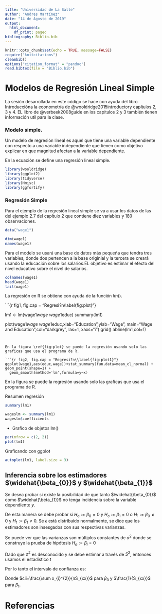 ```yaml
---
title: "Universidad de La Salle"
author: "Andres Martínez"
date: "14 de Agosto de 2019"
output:
  html_document:
    df_print: paged
bibliography: Biblio.bib
---
```


```r
knitr::opts_chunk$set(echo = TRUE, message=FALSE)
require("knitcitations")
cleanbib()
options("citation_format" = "pandoc")
read.bibtex(file = "Biblio.bib")

```

# Modelos de Regresión Lineal Simple

La sesión desarrollada en este código se hace con ayuda del libro Introduccióna la econometría de @wooldridge2015introductory capítulos 2, 3 y 4. EL libro de @verbeek2008guide en los capítulos 2 y 3 también tienen información util para la clase.

### Modelo simple.

Un modelo de regresión lineal es aquel que tiene una variable dependiente con respecto a una variable independiente que tienen como objetivo explicar en que magnitud afectan a la variable dependiente.

\begin{equation}
y=\beta_{0}+\beta_{1}x_{1}
\label{EQ:REG}
\end{equation}

En la ecuación \ref{EQ:REG} se define una regresión lineal simple.


```r

library(wooldridge)
library(ggplot2)
library(tidyverse)
library(Hmisc)
library(ggfortify)

```

### Regresión Simple



Para el ejemplo de la regresión lineal simple se va a usar los datos de las  del ejemplo 2.7 del capítulo 2  que contiene diez variables y 180 observaciones.

```r
data("wage1") 

dim(wage1)
names(wage1)

```

Para el modelo se usará una base de datos más pequeña que tendra tres variables, donde dos pertencen a la base originial y la tercera se creará usando la educación sobre los salarios.EL objetivo es estimar el efecto del nivel educativo sobre el nivel de salarios.

```r
colnames(wage1)
head(wage1)
tail(wage1)

```

La regresión en R se obtiene con ayuda de la función $lm()$. 


 

```{r fig1, fig.cap = "Regresi?n\\label{fig:plot}"}

lm1 <- lm(wage1$wage~wage1$educ)
summary(lm1)

plot(wage1$wage~wage1$educ,xlab="Education",ylab="Wage",
     main="Wage and Education",col="darkgrey",
     las=1, xaxs="i")
grid()
abline(lm1,col=1)
```


En la figura \ref{fig:plot} se puede la regresión usando solo las graficas que usa el programa de R.

```{r fig2, fig.cap = "Regresi?n\\label{fig:plot1}"}
ggplot(wage1,aes(educ,wage))+stat_summary(fun.data=mean_cl_normal) +  geom_point(shape=1) +
  geom_smooth(method='lm',formula=y~x)
```

En la figura \ref{fig:plot1} se puede la regresión usando solo las graficas que usa el programa de R.





Resumen regresión
```r
summary(lm1)

```



```r
wageslm <- summary(lm1) 
wageslm$coefficients
```




* Grafico de objetos lm()

```r
par(mfrow = c(2, 2)) 
plot(lm1)

```


Graficando con ggplot


```r
autoplot(lm1, label.size = 3)
```




## Inferencia sobre los estimadores $\widehat{\beta_{0}}$ y $\widehat{\beta_{1}}$

Se desea probar si existe la posibilidad de que tanto  $\widehat{\beta_{0}}$ como $\widehat{\beta_{1}}$ no tenga incidencia sobre la variable dependiente $y$. 


De esta manera se debe probar si $H_{o}:=\beta_{0}=0$ y  $H_{o}:=\beta_{1}=0$ o  $H_{1}:=\beta_{0}\neq 0$ y  $H_{1}:=\beta_{1}\neq0$. Se $\epsilon$ está distribuido normalmente, se dice que los estimadores son insesgados con sus respectivas varianzas. 

\begin{equation}
V(\widehat{\beta_{0}})=\frac{\sum x_{i}^{2}}{nS_{xx}}\sigma^2
\label{EQ:VB0}
\end{equation}

\begin{equation}
V(\widehat{\beta_{1}})=\frac{1}{S_{xx}}\sigma^2
\label{EQ:VB1}
\end{equation}

Se puede ver que las varianzas son múltiplos constantes de  $\sigma^{2}$ donde se construye la prueba de hipótesis  $H_{o}:=\beta_{i}=0$ 

\begin{equation}
Z=\frac{\widehat{\beta_{0}}-\beta_{0}}{\sigma\sqrt{\frac{\sum x_{i}^{2}}{nS_{xx}}}}
\label{EQ:ZB0}
\end{equation}

\begin{equation}
Z=\frac{\widehat{\beta_{1}}-\beta_{1}}{\sigma\sqrt{\frac{1}{S_{xx}}}}
\label{EQ:ZB1}
\end{equation}


Dado que $\sigma^{2}$ es desconocido y se debe estimar a través de $S^{2}$, entonces usamos el estadístico $t$

\begin{equation}
t=\frac{\widehat{\beta_{0}}-\beta_{0}}{S\sqrt{\frac{\sum x_{i}^{2}}{nS_{xx}}}}
\label{EQ:tB0}
\end{equation}

\begin{equation}
t=\frac{\widehat{\beta_{1}}-\beta_{1}}{S\sqrt{\frac{1}{S_{xx}}}}
\label{EQ:tB1}
\end{equation}

Por lo tanto el intervalo de confianza es:


\begin{equation}
\widehat{\beta_{i}} \pm t_{alpha/2} S\sqrt{cii}
\label{EQ:IB}
\end{equation}


Donde $cii=\frac{\sum x_{i}^{2}}{nS_{xx}}$ para $\beta_{0}$ y $\frac{1}{S_{xx}}$ para $\beta_{1}$.







# Referencias
